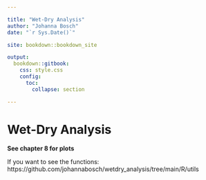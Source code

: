 ```yaml
---

title: "Wet-Dry Analysis"
author: "Johanna Bosch"
date: "`r Sys.Date()`"

site: bookdown::bookdown_site

output: 
  bookdown::gitbook:
    css: style.css
    config:
      toc:
        collapse: section

---
```


# Wet-Dry Analysis

**See chapter 8 for plots**

If you want to see the functions:
https://github.com/johannabosch/wetdry_analysis/tree/main/R/utils